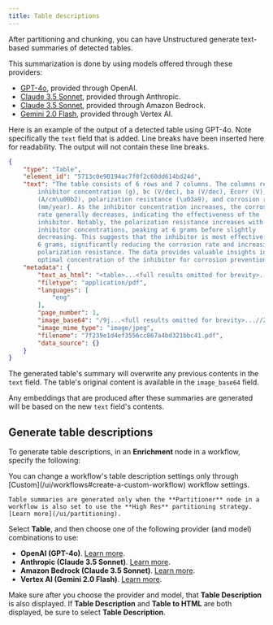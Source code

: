 ```yaml
---
title: Table descriptions
---
```


After partitioning and chunking, you can have Unstructured generate text-based summaries of detected tables.

This summarization is done by using models offered through these providers:

- [GPT-4o](https://openai.com/index/hello-gpt-4o/), provided through OpenAI.
- [Claude 3.5 Sonnet](https://www.anthropic.com/news/claude-3-5-sonnet), provided through Anthropic. 
- [Claude 3.5 Sonnet](https://aws.amazon.com/bedrock/claude/), provided through Amazon Bedrock.
- [Gemini 2.0 Flash](https://cloud.google.com/vertex-ai/generative-ai/docs/gemini-v2), provided through Vertex AI.

Here is an example of the output of a detected table using GPT-4o. Note specifically the `text` field that is added.
Line breaks have been inserted here for readability. The output will not contain these line breaks.

```json
{
    "type": "Table",
    "element_id": "5713c0e90194ac7f0f2c60dd614bd24d",
    "text": "The table consists of 6 rows and 7 columns. The columns represent 
        inhibitor concentration (g), bc (V/dec), ba (V/dec), Ecorr (V), icorr 
        (A/cm\u00b2), polarization resistance (\u03a9), and corrosion rate 
        (mm/year). As the inhibitor concentration increases, the corrosion 
        rate generally decreases, indicating the effectiveness of the 
        inhibitor. Notably, the polarization resistance increases with higher 
        inhibitor concentrations, peaking at 6 grams before slightly 
        decreasing. This suggests that the inhibitor is most effective at 
        6 grams, significantly reducing the corrosion rate and increasing 
        polarization resistance. The data provides valuable insights into the 
        optimal concentration of the inhibitor for corrosion prevention.",
    "metadata": {
        "text_as_html": "<table>...<full results omitted for brevity>...</table>",
        "filetype": "application/pdf",
        "languages": [
            "eng"
        ],
        "page_number": 1,
        "image_base64": "/9j...<full results omitted for brevity>...//Z",
        "image_mime_type": "image/jpeg",
        "filename": "7f239e1d4ef3556cc867a4bd321bbc41.pdf",
        "data_source": {}
    }
}
```

The generated table's summary will overwrite any previous contents in the `text` field. The table's original content is available 
in the `image_base64` field. 

Any embeddings that are produced after these summaries are generated will be based on the new `text` field's contents.

## Generate table descriptions

To generate table descriptions, in an **Enrichment** node in a workflow, specify the following:

<Note>
    You can change a workflow's table description settings only through [Custom](/ui/workflows#create-a-custom-workflow) workflow settings.
    
    Table summaries are generated only when the **Partitioner** node in a workflow is also set to use the **High Res** partitioning strategy. [Learn more](/ui/partitioning).
</Note>

Select **Table**, and then choose one of the following provider (and model) combinations to use:

- **OpenAI (GPT-4o)**. [Learn more](https://openai.com/index/hello-gpt-4o/).
- **Anthropic (Claude 3.5 Sonnet)**. [Learn more](https://www.anthropic.com/news/claude-3-5-sonnet).
- **Amazon Bedrock (Claude 3.5 Sonnet)**. [Learn more](https://aws.amazon.com/bedrock/claude/).
- **Vertex AI (Gemini 2.0 Flash)**. [Learn more](https://cloud.google.com/vertex-ai/generative-ai/docs/gemini-v2).

Make sure after you choose the provider and model, that **Table Description** is also displayed. If **Table Description** and **Table to HTML** are both 
displayed, be sure to select **Table Description**.

